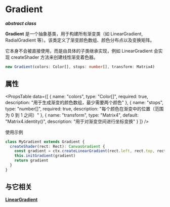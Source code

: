# Gradient

***abstract class***

**Gradient** 是一个抽象基类，用于构建所有渐变类（如 LinearGradient, RadialGradient 等）。该类定义了渐变颜色数组、颜色分布点以及变换矩阵。

它本身不会被直接使用，而是由具体的子类继承实现，例如 LinearGradient 会实现 createShader 方法来创建线性渐变着色器。

``` typescript
new Gradient(colors: Color[], stops: number[], transform: Matrix4)
```

## 属性

<PropsTable
  data={[
    {
      name: "colors",
      type: "Color[]",
      required: true,
      description: "用于生成渐变的颜色数组，最少需要两个颜色"
    },
    {
      name: "stops",
      type: "number[]",
      required: true,
      description: "每个颜色在渐变中的位置（范围为 0 到 1 之间）"
    },
    {
      name: "transform",
      type: "Matrix4",
      default: "Matrix4.identity()",
      description: "用于对渐变空间进行坐标变换"
    }
  ]}
/>


使用示例
``` typescript
class MyGradient extends Gradient {
  createShader(rect: Rect): CanvasGradient {
    const gradient = ctx.createLinearGradient(rect.left, rect.top, rect.right, rect.bottom)
    this.initGradient(gradient)
    return gradient
  }
}
```


## 与它相关
[**LinearGradient**](/docs/class/linear-gradient)
